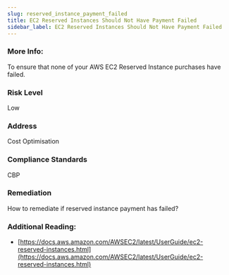 ```yaml
---
slug: reserved_instance_payment_failed
title: EC2 Reserved Instances Should Not Have Payment Failed
sidebar_label: EC2 Reserved Instances Should Not Have Payment Failed
---
```


### More Info:

To ensure that none of your AWS EC2 Reserved Instance purchases have failed.

### Risk Level

Low

### Address

Cost Optimisation

### Compliance Standards

CBP

### Remediation

How to remediate if reserved instance payment has failed?

### Additional Reading:

- [https://docs.aws.amazon.com/AWSEC2/latest/UserGuide/ec2-reserved-instances.html](https://docs.aws.amazon.com/AWSEC2/latest/UserGuide/ec2-reserved-instances.html) 


